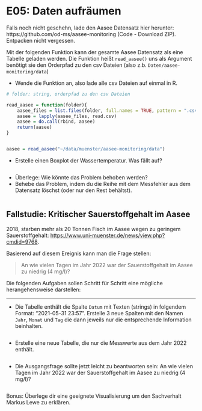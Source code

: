 # E05: Daten aufräumen

Falls noch nicht geschehn, lade den Aasee Datensatz hier herunter: https://github.com/od-ms/aasee-monitoring (Code - Download ZIP). Entpacken nicht vergessen.

Mit der folgenden Funktion kann der gesamte Aasee Datensatz als eine Tabelle geladen werden.
Die Funktion heißt `read_aasee()` uns als Argument benötigt sie den Orderpfad zu den csv Dateien (also z.b. `Daten/aasee-monitoring/data`)

- Wende die Funktion an, also lade alle csv Dateien auf einmal in R.

```r

# folder: string, orderpfad zu den csv Dateien

read_aasee = function(folder){
    aasee_files = list.files(folder, full.names = TRUE, pattern = ".csv$")
    aasee = lapply(aasee_files, read.csv)
    aasee = do.call(rbind, aasee)
    return(aasee)
}


aasee = read_aasee("~/data/muenster/aasee-monitoring/data")

```


- Erstelle einen Boxplot der Wassertemperatur. Was fällt auf?

```r



```


- Überlege: Wie könnte das Problem behoben werden?
- Behebe das Problem, indem du die Reihe mit dem Messfehler aus dem Datensatz löschst (oder nur den Rest behältst).

```r



```



## Fallstudie: Kritischer Sauerstoffgehalt im Aasee

2018, starben mehr als 20 Tonnen Fisch im Aasee wegen zu geringem Sauerstoffgehalt: [https://www.uni-muenster.de/news/view.php?cmdid=9768](https://www.uni-muenster.de/news/view.php?cmdid=9768).

Basierend auf diesem Ereignis kann man die Frage stellen:

> An wie vielen Tagen im Jahr 2022 war der Sauerstoffgehalt im Aasee zu niedrig (4 mg/l)?

Die folgenden Aufgaben sollen Schritt für Schritt eine mögliche herangehensweise darstellen:


***


- Die Tabelle enthält die Spalte `Datum` mit Texten (strings) in folgendem Format: "2021-05-31 23:57". Erstelle 3 neue Spalten mit den Namen `Jahr`, `Monat` und `Tag` die dann jeweils nur die entsprechende Information beinhalten.

```r

```

- Erstelle eine neue Tabelle, die nur die Messwerte aus dem Jahr 2022 enthält.

```r


```


- Die Ausgangsfrage sollte jetzt leicht zu beantworten sein: An wie vielen Tagen im Jahr 2022 war der Sauerstoffgehalt im Aasee zu niedrig (4 mg/l)?

```r


```



Bonus: Überlege dir eine geeignete Visualisierung um den Sachverhalt Markus Lewe zu erklären.

```r

```


